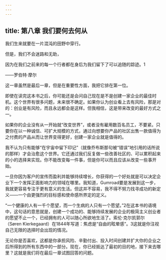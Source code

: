 ```yaml
---
---
---
```

title: 第八章 我们要何去何从
---




我们生来就要在一片混沌的田野中穿行。

但是，我们不会迷路和无助，

因为在我们之前来的每一个行者都在身后为我们留下了可以追随的踪迹。1

——罗伯特·摩尔

这一章虽然是最后一章，但是在重要性方面，我把它排在第一位。

即使在读完这本书之后，你可能还是会问自己现在是不是创建一家企业的最佳时机。这个世界有很多问题，未来很不确定。如果你认为创业看上去有风险，那是对的：创业是有风险，而且永远都会是这样。但我相信，这是带来改变的最好方式之一。

如果你的企业没有从一开始就“改变世界”，或者没有雇用数百名员工，不要紧。只要你在以一种诚信、可扩大规模的方式，通过向想要你产品的社区出售一款值得为之付费的产品从而让世界变得更好，创建一家企业就是值得的。

我不认为只有能够“在宇宙中留下印记”（就像乔布斯那句被“错误”地引用的话所说的那样）才会治愈这个世界。它还通过我们反复做一些改善社区的、可以累积起来的小的选择来实现。你不能改变每一件事，但是你可以而且应该从改变一些事开始。

一旦你因为客户的宣传而盈利并能够持续增长，你获得的一个好处就是可以决定企业下一个发挥正面影响力的领域在哪里。我知道，Gumroad要是发展到这一步，我就更容易专注于更有意义的生活。但这并不容易，我不得不努力找寻成功的新定义——一个由更强烈的目标感和使命感所界定的定义。

“一个健康的人有一千个愿望，而一个生病的人只有一个愿望。”2在这本书的语境中，这句话的意思就是，创建一个成功的、能够持续发展的企业的极简主义创业者的愿望不止一个，已经拥有的人可以随心所欲地生活了。索伦·克尔凯郭尔（Søren Kierkegaard）在1844年写道：焦虑是“自由的眩晕感”。3这就是你注视自己无限的选择时会出现的情况。



无论你是否喜欢，这都是你承担风险、辛勤付出、投入时间创建并扩大你的企业之后所得到的所有东西中的一部分。现在，你已经抵达了最初的目的地，接下来去哪里？这就是我们将在最后一章试图回答的问题。